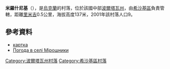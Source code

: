 {{coord|49|44|48|N|33|53|49|E|scale:100000_region:UA|display=title}}

'''米羅什尼基'''（{{lang-uk|Мірошники}}），是[[烏克蘭|烏克蘭]]的村落，位於該國中部[[波爾塔瓦州|波爾塔瓦州]]，由[[希沙基區|希沙基區]]負責管轄，距離[[里米吉|里米吉]]0.5公里，海拔高度137米，2001年該村落人口9。

==參考資料==
* [http://gska2.rada.gov.ua/pls/z7502/A005?rdat1=26.04.2009&rf7571=27008 картка]{{dead link|date=2018年4月 |bot=InternetArchiveBot |fix-attempted=yes }}
* [http://weather.in.ua/ua/poltavskaja/16062 Погода в селі Мірошники]

{{DEFAULTSORT:Мірошники}}
[[Category:波爾塔瓦州村落|Category:波爾塔瓦州村落]]
[[Category:希沙基區村落|Category:希沙基區村落]]


{{Poltava-geo-stub}}